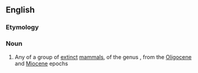 ==English==
{{rfimage}}
{{wikipedia|Indricotheriinae}}
{{wikispecies|Hyracodontidae}}<!--genus not mentioned at Wikispecies 3/3/2013-->

===Etymology===
{{rfe|lang=mul}}
===Noun===
{{en-noun}}

# Any of a group of [[extinct]] [[mammal]]s, of the genus {{taxlink|Indricotherium|genus}}, from the [[Oligocene]] and [[Miocene]] epochs